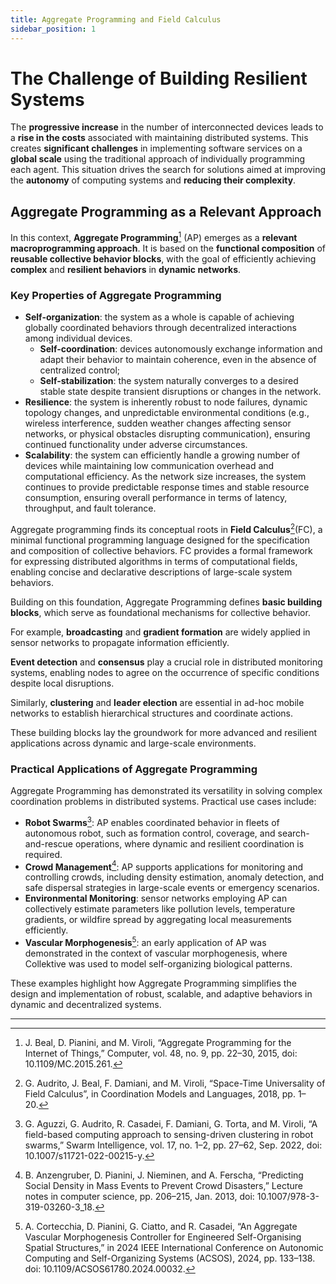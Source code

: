 ```yaml
---
title: Aggregate Programming and Field Calculus
sidebar_position: 1
---
```


# The Challenge of Building Resilient Systems

The **progressive increase** in the number of interconnected devices leads to a **rise in the costs**
associated with maintaining distributed systems.
This creates **significant challenges**
in implementing software services on a **global scale**
using the traditional approach of individually programming each agent.
This situation drives the search for solutions
aimed at improving the **autonomy** of computing systems and **reducing their complexity**.

## Aggregate Programming as a Relevant Approach

In this context, **Aggregate Programming**[^1] (AP) emerges as a **relevant macroprogramming approach**. It is based on the **functional composition** of **reusable collective behavior blocks**, with the goal of efficiently achieving **complex** and **resilient behaviors** in **dynamic networks**.

### Key Properties of Aggregate Programming

- **Self-organization**: the system as a whole is capable of achieving globally coordinated behaviors through decentralized interactions among individual devices.
    - **Self-coordination**: devices autonomously exchange information and adapt their behavior to maintain coherence, even in the absence of centralized control;
    - **Self-stabilization**: the system naturally converges to a desired stable state despite transient disruptions or changes in the network.
- **Resilience**: the system is inherently robust to node failures, dynamic topology changes, and unpredictable environmental conditions (e.g., wireless interference, sudden weather changes affecting sensor networks, or physical obstacles disrupting communication), ensuring continued functionality under adverse circumstances.
- **Scalability**: the system can efficiently handle a growing number of devices while maintaining low communication overhead and computational efficiency. As the network size increases, the system continues to provide predictable response times and stable resource consumption, ensuring overall performance in terms of latency, throughput, and fault tolerance.

Aggregate programming finds its conceptual roots in **Field Calculus**[^3](FC), a minimal functional programming language designed for the specification and composition of collective behaviors. FC provides a formal framework for expressing distributed algorithms in terms of computational fields, enabling concise and declarative descriptions of large-scale system behaviors.

Building on this foundation, Aggregate Programming defines **basic building blocks**, which serve as foundational mechanisms for collective behavior. 

For example, **broadcasting** and **gradient formation** are widely applied in sensor networks to propagate information efficiently. 

**Event detection** and **consensus** play a crucial role in distributed monitoring systems, enabling nodes to agree on the occurrence of specific conditions despite local disruptions. 

Similarly, **clustering** and **leader election** are essential in ad-hoc mobile networks to establish hierarchical structures and coordinate actions. 

These building blocks lay the groundwork for more advanced and resilient applications across dynamic and large-scale environments.

### Practical Applications of Aggregate Programming

Aggregate Programming has demonstrated its versatility in solving complex coordination problems in distributed systems. Practical use cases include:

- **Robot Swarms**[^4]: AP enables coordinated behavior in fleets of autonomous robot, such as formation control, coverage, and search-and-rescue operations, where dynamic and resilient coordination is required.
- **Crowd Management**[^5]: AP supports applications for monitoring and controlling crowds, including density estimation, anomaly detection, and safe dispersal strategies in large-scale events or emergency scenarios.
- **Environmental Monitoring**: sensor networks employing AP can collectively estimate parameters like pollution levels, temperature gradients, or wildfire spread by aggregating local measurements efficiently.
- **Vascular Morphogenesis**[^2]: an early application of AP was demonstrated in the context of vascular morphogenesis, where Collektive was used to model self-organizing biological patterns.

These examples highlight how Aggregate Programming simplifies the design and implementation of robust, scalable, and adaptive behaviors in dynamic and decentralized systems.

---

[^1]: J. Beal, D. Pianini, and M. Viroli, “Aggregate Programming for the Internet of Things,” Computer, vol. 48, no. 9, pp. 22–30, 2015, doi: 10.1109/MC.2015.261.
[^2]: A. Cortecchia, D. Pianini, G. Ciatto, and R. Casadei, “An Aggregate Vascular Morphogenesis Controller for Engineered Self-Organising Spatial Structures,” in 2024 IEEE International Conference on Autonomic Computing and Self-Organizing Systems (ACSOS), 2024, pp. 133–138. doi: 10.1109/ACSOS61780.2024.00032.
[^3]: G. Audrito, J. Beal, F. Damiani, and M. Viroli, “Space-Time Universality of Field Calculus”, in Coordination Models and Languages, 2018, pp. 1–20.
[^4]: G. Aguzzi, G. Audrito, R. Casadei, F. Damiani, G. Torta, and M. Viroli, “A field-based computing approach to sensing-driven clustering in robot swarms,” Swarm Intelligence, vol. 17, no. 1–2, pp. 27–62, Sep. 2022, doi: 10.1007/s11721-022-00215-y.
[^5]: B. Anzengruber, D. Pianini, J. Nieminen, and A. Ferscha, “Predicting Social Density in Mass Events to Prevent Crowd Disasters,” Lecture notes in computer science, pp. 206–215, Jan. 2013, doi: 10.1007/978-3-319-03260-3_18.

